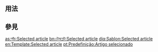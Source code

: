 <includeonly><!-- 在這裡加入模板的保護標識 --></includeonly><noinclude>{{template doc page viewed directly}}</noinclude>
<!-- 在本行下編輯模板說明 -->

== 用法 ==

== 參見 ==

<includeonly>
<!-- 本行下加入模板的分類 -->
[[Category:主題模板|{{PAGENAME}}]]

<!-- 本行下加入模板的跨語言鏈接 -->
[[as:সাঁচ:Selected article]]
[[bn:টেমপ্লেট:Selected article]]
[[diq:Şablon:Selected article]]
[[en:Template:Selected article]]
[[pt:Predefinição:Artigo selecionado]]
</includeonly>